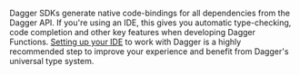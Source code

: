 Dagger SDKs generate native code-bindings for all dependencies from the Dagger API. If you're using an IDE, this gives you automatic type-checking, code completion and other key features when developing Dagger Functions. [Setting up your IDE](../../reference/ide-setup.mdx) to work with Dagger is a highly recommended step to improve your experience and benefit from Dagger's universal type system.
